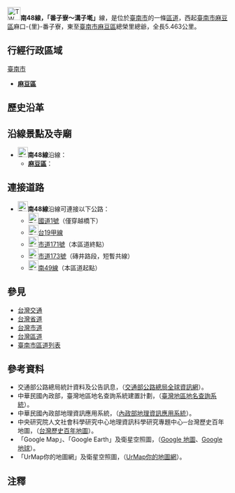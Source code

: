 {{expand|time=2010-09-05}}
{{Infobox TwRoad|
|Type=th
|Code=南48線
|Num=tn48
|Branch=
|Name=
|Level=區道
|Length=[[File:TW_THWtn48.svg|23px]]─5.463{{space|1}}
|Length2=
|Start=[[臺南市|臺南市]][[麻豆區|麻豆區]]番子寮
|Pass=[[臺南市|臺南市]][[麻豆區|麻豆區]]溝子墘
|End=[[臺南市|臺南市]][[麻豆區|麻豆區]]總爺
}}

[[File:TW_THWtn48.svg|30px]]{{space|1}}'''南48線，「番子寮～溝子墘{{r|endpoint}}」'''線，是位於[[臺南市|臺南市]]的一條[[台灣區道|區道]]，西起[[臺南市|臺南市]][[麻豆區|麻豆區]]麻口-{里}-番子寮，東至[[臺南市|臺南市]][[麻豆區|麻豆區]]總榮里總爺，全長{{space|1}}5.463{{space|1}}公里。

==行經行政區域==
;[[臺南市|臺南市]]
* '''[[麻豆區|麻豆區]]'''

==歷史沿革==

==沿線景點及寺廟==
*[[File:TW_THWtn48.svg|23px]]'''南48線'''沿線：
**'''[[麻豆區|麻豆區]]'''：
<!--==沿線政府機關、學校、醫院及其他設施==
*[[File:TW_THWtn48.svg|23px]]'''南48線'''沿線：
**'''[[麻豆區|麻豆區]]'''：-->

==連接道路==
*[[File:TW_THWtn48.svg|23px]]'''南48線'''沿線可連接以下公路：
**[[File:TWHW1.svg|23px]][[中山高速公路|國道1號]]（僅穿越橋下）
**[[File:TW_PHW19a.svg|23px]][[台19線#支線|台19甲線]]
**[[File:TW_CHW171.svg|23px]][[市道171號|市道171號]]（本區道終點）
**[[File:TW_CHW173.svg|23px]][[市道173號|市道173號]]（磚井路段，短暫共線）
**[[File:TW_THWtn49.svg|23px]][[南49線|南49線]]（本區道起點）

==參見==
*[[台灣交通|台灣交通]]
*[[台灣省道|台灣省道]]
*[[中華民國市道|台灣市道]]
*[[台灣區道|台灣區道]]
*[[臺南市區道列表|臺南市區道列表]]

==參考資料==
*交通部公路總局統計資料及公告訊息，（[https://web.archive.org/web/20110709204443/http://www.thb.gov.tw/tm/wcf.aspx 交通部公路總局全球資訊網]）。
*中華民國內政部，臺灣地區地名查詢系統建置計劃，（[https://web.archive.org/web/20100815090815/http://placesearch.moi.gov.tw/index_tw.php 臺灣地區地名查詢系統]）。
*中華民國內政部地理資訊應用系統，（[https://web.archive.org/web/20100901041614/http://moistgis.moi.gov.tw/moi92-1/ 內政部地理資訊應用系統]）。
*中央研究院人文社會科學研究中心地理資訊科學研究專題中心─台灣歷史百年地圖，（[http://gissrv4.sinica.edu.tw/gis/twhgis.aspx 台灣歷史百年地圖]{{Wayback|url=http://gissrv4.sinica.edu.tw/gis/twhgis.aspx |date=20190630201431 }}）。
*「Google Map」、「Google Earth」及衛星空照圖，（[http://maps.google.com.tw Google 地圖]{{Wayback|url=http://maps.google.com.tw/ |date=20091122013252 }}、[http://earth.google.it/intl/zh-TW/ Google 地球]{{Wayback|url=http://earth.google.it/intl/zh-TW/ |date=20100801082255 }}）。
*「UrMap你的地圖網」及衛星空照圖，（[http://www.urmap.com UrMap你的地圖網]{{Wayback|url=http://www.urmap.com/ |date=20200908110608 }}）。

==注釋==
{{reflist|refs=
<ref name="endpoint">交通部於2010年全省鄉道統計資料中終點標記為龍泉里「溝仔墘」，但實際終點則位於此處更東邊的總榮里「總爺」。</ref>
}}
<!--==外部連結==（如果有外部介紹才列）-->

{{臺南市區道}}